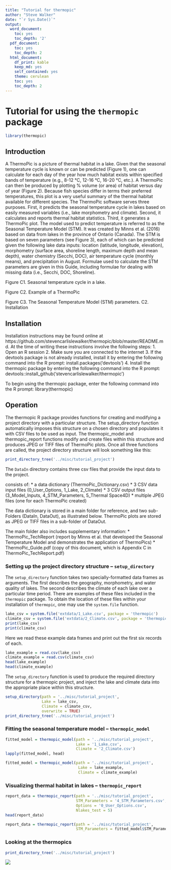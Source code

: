 ---
title: "Tutorial for thermopic"
author: "Steve Walker"
date: "`r Sys.Date()`"
output:
  word_document:
    toc: yes
    toc_depth: '2'
  pdf_document:
    toc: yes
    toc_depth: 2
  html_document:
    df_print: kable
    keep_md: yes
    self_contained: yes
    theme: cerulean
    toc: yes
    toc_depth: 2
---

# Tutorial for using the `thermopic` package

```{r, echo=FALSE}
library(thermopic)
```

## Introduction

A ThermoPic is a picture of thermal habitat in a lake.  Given that the seasonal temperature cycle is known or can be predicted  (Figure 1), one can calculate for each day of the year how much habitat exists within specified bands of temperature (e.g., 8-12 °C, 12-16 °C, 16-20 °C, etc.).  A ThermoPic can then be produced by plotting % volume (or area) of habitat versus day of year  (Figure 2).  Because fish species differ in terms their preferred temperatures, this plot is a very useful summary of the thermal habitat available for different species.
The ThermoPic software serves three purposes.  First, it predicts the seasonal temperature cycle in lakes based on easily measured variables (i.e., lake morphometry and climate).  Second, it calculates and reports thermal habitat statistics.  Third, it generates a ThermoPic plot.  The model used to predict temperature is referred to as the Seasonal Temperature Model (STM).  It was created by Minns et al. (2016) based on data from lakes in the province of Ontario (Canada).   The STM is based on seven parameters (see Figure 3), each of which can be predicted given the following lake data inputs:  location (latitude, longitude, elevation), morphometry (surface area, shoreline length,  maximum depth and mean depth),  water chemistry (Secchi, DOC), air temperature cycle (monthly means), and precipitation in August.  Formulae used to calculate the STM parameters are given in this Guide, including formulae for dealing with missing data (i.e., Secchi, DOC, Shoreline).

Figure C1.  Seasonal temperature cycle in a lake.

Figure C2.  Example of a ThermoPic

Figure C3.  The Seasonal Temperature Model (STM) parameters.
C2.  Installation

## Installation

Installation instructions may be found online at https://github.com/stevencarlislewalker/thermopic/blob/master/README.md.  At the time of writing these instructions involve the following steps:
    1.	Open an R session
    2.	Make sure you are connected to the internet
    3.	If the devtools package is not already installed, install it by entering the following command into the R prompt:  install.packages(‘devtools’)
    4.	Install the thermopic package by entering the following command into the R prompt:  devtools::install_github(‘stevencarlislewalker/thermopic’)

To begin using the thermopic package, enter the following command into the R prompt:  library(thermopic)


## Operation

The thermopic R package provides functions for creating and modifying a project directory with a particular structure. The setup_directory function automatically imposes this structure on a chosen directory and populates it with CSV files to be used as input.  The thermopic_model and thermopic_report functions modify and create files within this structure and produces JPEG or TIFF files of ThermoPic plots.  Once all three functions are called, the project directory structure will look something like this:

```{r, echo=FALSE}
print_directory_tree('../misc/tutorial_project')
```

The `DataIn` directory contains three csv files that provide the input data to the project. 

consists of:
    * a data dictionary (ThermoPic_Dictionary.csv)
    * 3 CSV data input files (0_User_Options, 1_Lake, 2_Climate)
    * 3 CSV output files (3_Model_Inputs, 4_STM_Parameters, 5_Thermal Space4D)
    * multiple JPEG files (one for each ThermoPic created)

The data dictionary is stored in a main folder for reference, and two sub-Folders (DataIn, DataOut), as illustrated below.  ThermoPic plots are stored as JPEG or TIFF files in a sub-folder of DataOut.  

The main folder also includes supplementary information:
    * ThermoPic_TechReport (report by Minns et al. that developed the Seasonal Temperature Model and demonstrates the application of ThermoPics)
    * ThermoPic_Guide.pdf (copy of this document, which is Appendix C in ThermoPic_TechReport.pdf)

### Setting up the project directory structure -- `setup_directory`

The `setup_directory` function takes two specially-formatted data frames as arguments.  The first describes the geography, morphometry, and water quality of lakes.  The second describes the climate of each lake over a particular time period.  There are examples of these files included in the `thermopic` package.  To obtain the location of these files within your installation of `thermopic`, one may use the `system.file` function.
```{r}
lake_csv = system.file('extdata/1_Lake.csv', package = 'thermopic')
climate_csv = system.file('extdata/2_Climate.csv', package = 'thermopic')
print(lake_csv)
print(climate_csv)
```


Here we read these example data frames and print out the first six records of each.
```{r}
lake_example = read.csv(lake_csv)
climate_example = read.csv(climate_csv)
head(lake_example)
head(climate_example)
```

The `setup_directory` function is used to produce the required directory structure for a thermopic project, and inject the lake and climate data into the appropriate place within this structure.
```{r}
setup_directory(path = '../misc/tutorial_project', 
                Lake = lake_csv,
                Climate = climate_csv,
                overwrite = TRUE)
print_directory_tree('../misc/tutorial_project')
```

### Fitting the seasonal temperature model -- `thermopic_model`

```{r}
fitted_model = thermopic_model(path = '../misc/tutorial_project',
                               Lake = '1_Lake.csv',
                               Climate = '2_Climate.csv')
lapply(fitted_model, head)
```

```{r, eval=FALSE}
fitted_model = thermopic_model(path = '../misc/tutorial_project',
                                Lake = lake_example,
                                Climate = climate_example)
```

### Visualizing thermal habitat in lakes -- `thermopic_report`

```{r}
report_data = thermopic_report(path = '../misc/tutorial_project',
                               STM_Parameters = '4_STM_Parameters.csv',
                               Options = '0_User_Options.csv',
                               Nlakes_test = 5)
head(report_data)
```

```{r, eval=FALSE}
report_data = thermopic_report(path = '../misc/tutorial_project',
                               STM_Parameters = fitted_model$STM_Parameters)
```

### Looking at the thermopics

```{r}
print_directory_tree('../misc/tutorial_project')
```


![](../misc/tutorial_project/DataOut/ThermoPics/4_Wingiskus Lake_15-3543-56122_P2001-2010.jpeg)
